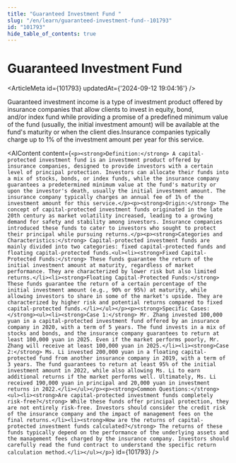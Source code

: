 ```yaml
---
title: "Guaranteed Investment Fund "
slug: "/en/learn/guaranteed-investment-fund--101793"
id: "101793"
hide_table_of_contents: true
---
```



# Guaranteed Investment Fund 

<ArticleMeta id={101793} updatedAt={'2024-09-12 19:04:16'} />
<div className='border-solid border-b border-t-0 my-4 border-[var(--ifm-color-gray-300)]' />

Guaranteed investment income is a type of investment product offered by insurance companies that allow clients to invest in equity, bond, and/or index fund while providing a promise of a predefined minimum value of the fund (usually, the initial investment amount) will be available at the fund's maturity or when the client dies.Insurance companies typically charge up to 1% of the investment amount per year for this service.

<AIContent content={`<p><strong>Definition:</strong> A capital-protected investment fund is an investment product offered by insurance companies, designed to provide investors with a certain level of principal protection. Investors can allocate their funds into a mix of stocks, bonds, or index funds, while the insurance company guarantees a predetermined minimum value at the fund's maturity or upon the investor's death, usually the initial investment amount. The insurance company typically charges an annual fee of 1% of the investment amount for this service.</p><p><strong>Origin:</strong> The concept of capital-protected investment funds originated in the late 20th century as market volatility increased, leading to a growing demand for safety and stability among investors. Insurance companies introduced these funds to cater to investors who sought to protect their principal while pursuing returns.</p><p><strong>Categories and Characteristics:</strong> Capital-protected investment funds are mainly divided into two categories: fixed capital-protected funds and floating capital-protected funds.<ul><li><strong>Fixed Capital-Protected Funds:</strong> These funds guarantee the return of the initial investment amount at maturity, regardless of market performance. They are characterized by lower risk but also limited returns.</li><li><strong>Floating Capital-Protected Funds:</strong> These funds guarantee the return of a certain percentage of the initial investment amount (e.g., 90% or 95%) at maturity, while allowing investors to share in some of the market's upside. They are characterized by higher risk and potential returns compared to fixed capital-protected funds.</li></ul></p><p><strong>Specific Cases:</strong><ul><li><strong>Case 1:</strong> Mr. Zhang invested 100,000 yuan in a capital-protected investment fund offered by an insurance company in 2020, with a term of 5 years. The fund invests in a mix of stocks and bonds, and the insurance company guarantees to return at least 100,000 yuan in 2025. Even if the market performs poorly, Mr. Zhang will receive at least 100,000 yuan in 2025.</li><li><strong>Case 2:</strong> Ms. Li invested 200,000 yuan in a floating capital-protected fund from another insurance company in 2019, with a term of 3 years. The fund guarantees to return at least 95% of the initial investment amount in 2022, while also allowing Ms. Li to earn additional returns if the market performs well. Ultimately, Ms. Li received 190,000 yuan in principal and 20,000 yuan in investment returns in 2022.</li></ul></p><p><strong>Common Questions:</strong><ul><li><strong>Are capital-protected investment funds completely risk-free?</strong> While these funds offer principal protection, they are not entirely risk-free. Investors should consider the credit risk of the insurance company and the impact of management fees on the final returns.</li><li><strong>How are the returns of capital-protected investment funds calculated?</strong> The returns of these funds typically depend on the performance of the underlying assets and the management fees charged by the insurance company. Investors should carefully read the fund contract to understand the specific return calculation method.</li></ul></p>`} id={101793} />
